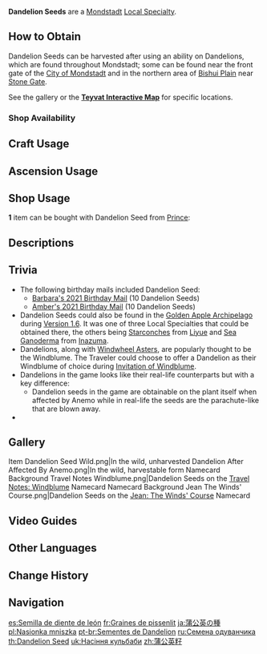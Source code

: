 {{Item Infobox
|id           = 100728
|image        = Item Dandelion Seed.png
|type         = Mondstadt Local Specialties
|invCategory  = Materials
|description  = A tiny seed that rides on the wind. Even without its feathered wings, it still holds the hope from afar within.
|source1      = Found in the wild in [[Mondstadt]]
|source2      = {{Sold By}}
}}
'''Dandelion Seeds''' are a [[Mondstadt]] [[Local Specialty]].

==How to Obtain==
Dandelion Seeds can be harvested after using an {{Anemo}} ability on Dandelions, which are found throughout Mondstadt; some can be found near the front gate of the [[City of Mondstadt]] and in the northern area of [[Bishui Plain]] near [[Stone Gate]].

See the gallery or the '''[https://webstatic-sea.mihoyo.com/app/ys-map-sea/index.html#/map/2?shown_types=37 Teyvat Interactive Map]''' for specific locations.

===Shop Availability===
{{Shop Availability}}

==Craft Usage==
{{Craft Usage}}

==Ascension Usage==
{{Ascension Usage}}

==Shop Usage==
'''1''' item can be bought with Dandelion Seed from [[Prince]]:
{{Shop/Header|currency=Material|class=tdl2|vendor=Prince}}
{{Shop|Dandelion Seed Card Back|{{Item|Dandelion Seed|x=100}}|1|specific=Dandelion Seed (Card Back)|text=Dandelion Seed}}
{{Shop/Footer}}

==Descriptions==
{{Description|A tiny seed that rides on the wind. Even without its feathered wings, it still holds the hope from afar within. In a sense, the dandelion represents the romantic spirit of love and freedom. In the land of the wind, where dandelions are found in abundance, people use dandelions in wine making. Experts in local folklore believe that in ancient times, wine brewed from dandelions had a strong symbolic meaning.}}

==Trivia==
* The following birthday mails included Dandelion Seed:
** [[Mail/My Wish... (2022-07-14)|Barbara's 2021 Birthday Mail]] (10 Dandelion Seeds)
** [[Mail/Let's have a picnic together! (2021-08-10)|Amber's 2021 Birthday Mail]] (10 Dandelion Seeds)
* Dandelion Seeds could also be found in the [[Golden Apple Archipelago/1.6|Golden Apple Archipelago]] during [[Version 1.6]]. It was one of three Local Specialties that could be obtained there, the others being [[Starconch]]es from [[Liyue]] and [[Sea Ganoderma]] from [[Inazuma]].
* Dandelions, along with [[Windwheel Aster]]s, are popularly thought to be the Windblume. The Traveler could choose to offer a Dandelion as their Windblume of choice during [[Invitation of Windblume]].
* Dandelions in the game looks like their real-life counterparts but with a key difference:
** Dandelion seeds in the game are obtainable on the plant itself when affected by Anemo while in real-life the seeds are the parachute-like {{w|File:Photos-photos_1088103921_Floating.jpg|pappus}} that are blown away.
* {{Related Items|type=variant}}

==Gallery==
<gallery>
Item Dandelion Seed Wild.png|In the wild, unharvested
Dandelion After Affected By Anemo.png|In the wild, harvestable form
Namecard Background Travel Notes Windblume.png|Dandelion Seeds on the [[Travel Notes: Windblume]] Namecard
Namecard Background Jean The Winds' Course.png|Dandelion Seeds on the [[Jean: The Winds' Course]] Namecard
</gallery>

==Video Guides==
{{EVT
|video1   = https://youtu.be/uyN4Tt2R-vY
|caption1 = Farm Guide (54 Total)

|video2   = https://youtu.be/Gp97rp7RQvw
|caption2 = All Dandelion Seed Locations and Shops (63 Total)
}}

==Other Languages==
{{Other Languages
|en      = Dandelion Seed
|zhs     = 蒲公英籽
|zhs_rm  = Púgōngyīng-zǐ
|zht     = 蒲公英籽
|zht_rm  = Púgōngyīng-zǐ
|zh_tl   = Dandelion Seeds
|ja      = 蒲公英の種
|ja_rm   = Tanpopo no Tane{{Assumed}}
|ja_tl   = Dandelion Seeds
|ko      = 민들레 씨앗
|ko_rm   = Mindeulle Ssiat
|ko_tl   = Dandelion Seeds
|es      = Semilla de diente de león
|es_tl   = Dandelion Seed
|fr      = Graines de pissenlit
|fr_tl   = Dandelion Seeds
|ru      = Семена одуванчика
|ru_tl   = Dandelion Seeds
|th      = Dandelion Seed
|vi      = Hạt {{tt|Bồ Công Anh|蒲公英}}
|vi_tl   = Dandelion Seeds
|de      = Löwenzahnsamen
|de_tl   = Dandelion Seeds
|id      = Dandelion Seed
|pt      = Sementes de Dandelion
|pt_tl   = Dandelion Seeds
|tr      = Karahindiba Tohumu
|tr_tl   = Dandelion Seed
|it      = Seme di dente di leone
|it_tl   = Dandelion Seeds
}}

==Change History==
{{Change History|1.0}}

==Navigation==
{{Material Navbox|type=Local Specialties}}

[[es:Semilla de diente de león]]
[[fr:Graines de pissenlit]]
[[ja:蒲公英の種]]
[[pl:Nasionka mniszka]]
[[pt-br:Sementes de Dandelion]]
[[ru:Семена одуванчика]]
[[th:Dandelion Seed]]
[[uk:Насіння кульбаби]]
[[zh:蒲公英籽]]